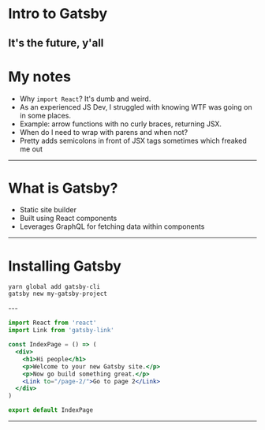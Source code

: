
# Intro to Gatsby
It's the future, y'all
---
# My notes
- Why `import React`? It's dumb and weird.
- As an experienced JS Dev, I struggled with knowing WTF was going on in some places.
- Example: arrow functions with no curly braces, returning JSX.
- When do I need to wrap with parens and when not?
- Pretty adds semicolons in front of JSX tags sometimes which freaked me out
---
# What is Gatsby?
- Static site builder
- Built using React components
- Leverages GraphQL for fetching data within components
---
# Installing Gatsby

<div style={{ fontSize: '1.5em' }}>

```
yarn global add gatsby-cli
gatsby new my-gatsby-project
```

</div>
---


```jsx
import React from 'react'
import Link from 'gatsby-link'

const IndexPage = () => (
  <div>
    <h1>Hi people</h1>
    <p>Welcome to your new Gatsby site.</p>
    <p>Now go build something great.</p>
    <Link to="/page-2/">Go to page 2</Link>
  </div>
)

export default IndexPage
```

---
